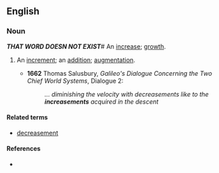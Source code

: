 ==English==

===Noun===
{{en-noun}} '''''THAT WORD DOESN NOT EXIST'''''#{{rare}} An [[increase]]; [[growth]].
#{{rare}} An [[increment]]; an [[addition]]; [[augmentation]].
#*'''1662''' Thomas Salusbury, ''Galileo's Dialogue Concerning the Two Chief World Systems'', Dialogue 2:
#*:''... diminishing the velocity with decreasements like to the '''increasements''' acquired in the descent''


====Related terms====
*[[decreasement]]

====References====
*{{R:OED2}}